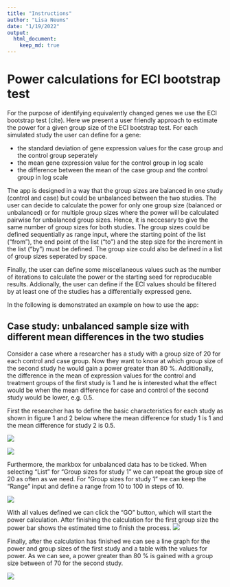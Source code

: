 ```yaml
---
title: "Instructions"
author: "Lisa Neums"
date: "1/19/2022"
output: 
  html_document:
    keep_md: true
---
```


# Power calculations for ECI bootstrap test

For the purpose of identifying equivalently changed genes we use the ECI bootstrap test (cite). Here we present a user friendly approach to estimate the power for a given group size of the ECI bootstrap test.  For each simulated study the user can define for a gene:

* the standard deviation of gene expression values for the case group and the control group seperately
* the mean gene expression value for the control group in log scale
* the difference between the mean of the case group and the control group in log scale

The app is designed in a way that the group sizes are balanced in one study (control and case) but could be unbalanced between the two studies. The user can decide to calculate the power for only one group size (balanced or unbalanced) or for multiple group sizes where the power will be calculated pairwise for unbalanced group sizes. Hence, it is neccesary to give the same number of group sizes for both studies. The group sizes could be defined sequentially as range input, where the starting point of the list ("from"), the end point of the list ("to") and the step size for the increment in the list ("by") must be defined. The group size could also be defined in a list of group sizes seperated by space.

Finally, the user can define some miscellaneous values such as the number of iterations to calculate the power or the starting seed for reproducable results. Addionally, the user can define if the ECI values should be filtered by at least one of the studies has a differentially expressed gene. 

In the following is demonstrated an example on how to use the app:


## Case study: unbalanced sample size with different mean differences in the two studies

Consider a case where a researcher has a study with a group size of 20 for each control and case group. Now they want to know at which group size of the second study he would gain a power greater than 80 %. Additionally, the difference in the mean of expression values for the control and treatment groups of the first study is 1 and he is interested what the effect would be when the mean difference for case and control of the second study would be lower, e.g. 0.5.

First the researcher has to define the basic characteristics for each study as shown in figure 1 and 2 below where the mean difference for study 1 is 1 and the mean difference for study 2 is 0.5.

![](pictures/study1_1md.png)

![](pictures/study2_05md.png)

Furthermore, the markbox for unbalanced data has to be ticked. When selecting "List" for "Group sizes for study 1" we can repeat the group size of 20 as often as we need.
For "Group sizes for study 1" we can keep the "Range" input and define a range from 10 to 100 in steps of 10.

![](pictures/unbalanced2.png)

With all values defined we can click the "GO" button, which will start the power calculation. After finishing the calculation for the first group size the power bar shows the estimated time to finish the process.
![](pictures/progressBar.png)

Finally, after the calculation has finished we can see a line graph for the power and group sizes of the first study and a table with the values for power. As we can see, a power greater than 80 % is gained with a group size between of 70 for the second study.

![](pictures/results_unbalanced_1md1_05md2.png)
